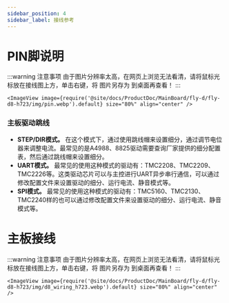 ```yaml
---
sidebar_position: 4
sidebar_label: 接线参考
---
```




# PIN脚说明

:::warning 注意事项
由于图片分辨率太高，在网页上浏览无法看清，请将鼠标光标放在接线图上方，单击右键，将 图片另存为 到桌面再查看！
:::

    <ImageView image={require('@site/docs/ProductDoc/MainBoard/fly-d/fly-d8-h723/img/pin.webp').default} size="80%" align="center" />
    
### 主板驱动跳线

* **STEP/DIR模式。** 在这个模式下，通过使用跳线帽来设置细分，通过调节电位器来调整电流。最常见的是A4988、8825驱动需要查询厂家提供的细分配置表，然后通过跳线帽来设置细分。
* **UART模式。** 最常见的使用这种模式的驱动有：TMC2208、TMC2209、TMC2226等。这类驱动芯片可以与主控进行UART异步串行通信，可以通过修改配置文件来设置驱动的细分、运行电流、静音模式等。
* **SPI模式。** 最常见的使用这种模式的驱动有：TMC5160、TMC2130、TMC2240样的也可以通过修改配置文件来设置驱动的细分、运行电流、静音模式等。

# 主板接线

:::warning 注意事项
由于图片分辨率太高，在网页上浏览无法看清，请将鼠标光标放在接线图上方，单击右键，将 图片另存为 到桌面再查看！
:::

    <ImageView image={require('@site/docs/ProductDoc/MainBoard/fly-d/fly-d8-h723/img/d8_wiring_h723.webp').default} size="80%" align="center" />